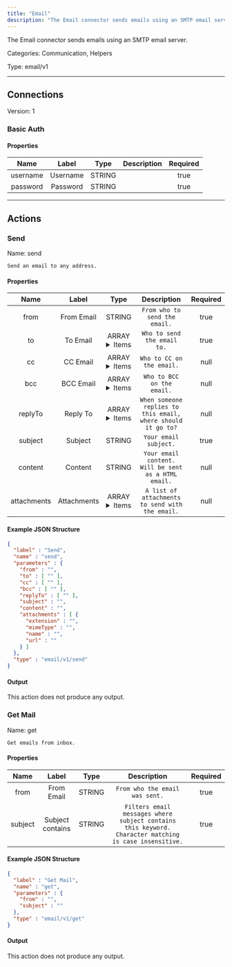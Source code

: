 ```yaml
---
title: "Email"
description: "The Email connector sends emails using an SMTP email server."
---
```


The Email connector sends emails using an SMTP email server.


Categories: Communication, Helpers


Type: email/v1

<hr />



## Connections

Version: 1


### Basic Auth

#### Properties

|      Name       |      Label     |     Type     |     Description     | Required |
|:---------------:|:--------------:|:------------:|:-------------------:|:--------:|
| username | Username | STRING |  | true |
| password | Password | STRING |  | true |





<hr />



## Actions


### Send
Name: send

`Send an email to any address.`

#### Properties

|      Name       |      Label     |     Type     |     Description     | Required |
|:---------------:|:--------------:|:------------:|:-------------------:|:--------:|
| from | From Email | STRING | `From who to send the email.` | true |
| to | To Email | ARRAY <details> <summary> Items </summary> [STRING] </details> | `Who to send the email to.` | true |
| cc | CC Email | ARRAY <details> <summary> Items </summary> [STRING] </details> | `Who to CC on the email.` | null |
| bcc | BCC Email | ARRAY <details> <summary> Items </summary> [STRING] </details> | `Who to BCC on the email.` | null |
| replyTo | Reply To | ARRAY <details> <summary> Items </summary> [STRING] </details> | `When someone replies to this email, where should it go to?` | null |
| subject | Subject | STRING | `Your email subject.` | true |
| content | Content | STRING | `Your email content. Will be sent as a HTML email.` | null |
| attachments | Attachments | ARRAY <details> <summary> Items </summary> [FILE_ENTRY] </details> | `A list of attachments to send with the email.` | null |

#### Example JSON Structure
```json
{
  "label" : "Send",
  "name" : "send",
  "parameters" : {
    "from" : "",
    "to" : [ "" ],
    "cc" : [ "" ],
    "bcc" : [ "" ],
    "replyTo" : [ "" ],
    "subject" : "",
    "content" : "",
    "attachments" : [ {
      "extension" : "",
      "mimeType" : "",
      "name" : "",
      "url" : ""
    } ]
  },
  "type" : "email/v1/send"
}
```

#### Output

This action does not produce any output.




### Get Mail
Name: get

`Get emails from inbox.`

#### Properties

|      Name       |      Label     |     Type     |     Description     | Required |
|:---------------:|:--------------:|:------------:|:-------------------:|:--------:|
| from | From Email | STRING | `From who the email was sent.` | true |
| subject | Subject contains | STRING | `Filters email messages where subject contains this keyword. Character matching is case insensitive.` | true |

#### Example JSON Structure
```json
{
  "label" : "Get Mail",
  "name" : "get",
  "parameters" : {
    "from" : "",
    "subject" : ""
  },
  "type" : "email/v1/get"
}
```

#### Output

This action does not produce any output.






